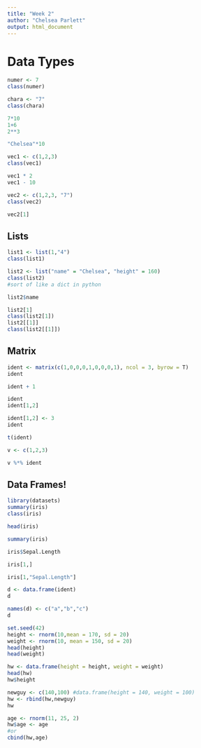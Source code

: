 ```yaml
---
title: "Week 2"
author: "Chelsea Parlett"
output: html_document
---
```


# Data Types
```r
numer <- 7
class(numer)
```
```r
chara <- "7"
class(chara)
```

```r
7*10
1+6
2**3
```

```r
"Chelsea"*10
```

```r
vec1 <- c(1,2,3)
class(vec1)
```

```r
vec1 * 2
vec1 - 10
```

```r
vec2 <- c(1,2,3, "7")
class(vec2)
```
```r
vec2[1]
```
## Lists
```r
list1 <- list(1,"4")
class(list1)
```

```r
list2 <- list("name" = "Chelsea", "height" = 160)
class(list2)
#sort of like a dict in python
```
```r
list2$name
```
```r
list2[1]
class(list2[1])
list2[[1]]
class(list2[[1]])
```

## Matrix
```r
ident <- matrix(c(1,0,0,0,1,0,0,0,1), ncol = 3, byrow = T)
ident
```
```r
ident + 1
```
```r
ident
ident[1,2]
```
```r
ident[1,2] <- 3
ident
```

```r
t(ident)
```

```r
v <- c(1,2,3)

v %*% ident
```
## Data Frames!
```r
library(datasets)
summary(iris)
class(iris)
```

```r
head(iris)
```

```r
summary(iris)
```

```r
iris$Sepal.Length
```

```r
iris[1,]
```

```r
iris[1,"Sepal.Length"]
```

```r
d <- data.frame(ident)
d
```
```r
names(d) <- c("a","b","c")
d
```

```r
set.seed(42)
height <- rnorm(10,mean = 170, sd = 20)
weight <- rnorm(10, mean = 150, sd = 20)
head(height)
head(weight)
```

```r
hw <- data.frame(height = height, weight = weight)
head(hw)
hw$height
```

```r
newguy <- c(140,100) #data.frame(height = 140, weight = 100)
hw <- rbind(hw,newguy)
hw
```

```r
age <- rnorm(11, 25, 2)
hw$age <- age
#or
cbind(hw,age)
```


















































